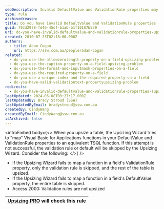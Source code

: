 ```yaml
---
seoDescription: Invalid DefaultValue and ValidationRule properties may prevent successful upsizing of Access tables to SQL Server.
type: rule
archivedreason:
title: Do you have invalid DefaultValue and ValidationRule properties (Upsizing problem)?
guid: 793d2978-fd46-45df-b1ab-b1f10187b559
uri: do-you-have-invalid-defaultvalue-and-validationrule-properties-upsizing-problem
created: 2010-07-23T02:18:00.000Z
authors:
  - title: Adam Cogan
    url: https://ssw.com.au/people/adam-cogan
related:
  - do-you-use-the-allowzerolength-property-on-a-field-upsizing-problem
  - do-you-use-the-caption-property-on-a-field-upsizing-problem
  - do-you-use-the-format-and-inputmask-properties-on-a-field
  - do-you-use-the-required-property-on-a-field
  - do-you-use-a-unique-index-and-the-required-property-on-a-field
  - do-you-have-valid-validationtext-propertyupsizing-problem
redirects:
  - do-you-have-invalid-defaultvalue-and-validationrule-properties-(upsizing-problem)
lastUpdated: 2024-06-08T03:27:17.000Z
lastUpdatedBy: Brady Stroud [SSW]
lastUpdatedByEmail: bradystroud@ssw.com.au
createdBy: CindyWang
createdByEmail: CindyWang@ssw.com.au
isArchived: false
---
```


<introEmbed
  body={<>
When you upsize a table, the Upsizing Wizard tries to "map" Visual Basic for Applications functions in your DefaultValue and ValidationRule properties to an equivalent TSQL function. If this attempt is not successful, the validation rule or default will be skipped by the Upsizing Wizard. Consider the following:
  </>}
/>
- If the Upsizing Wizard fails to map a function in a field's ValidationRule property, only the validation rule is skipped, and the rest of the table is upsized.
- If the Upsizing Wizard fails to map a function in a field's DefaultValue property, the entire table is skipped.
- Access 2000: Validation rules are not upsized

| [Upsizing PRO](http://www.ssw.com.au/ssw/UpsizingPRO) will check this rule |
| -------------------------------------------------------------------------- |
